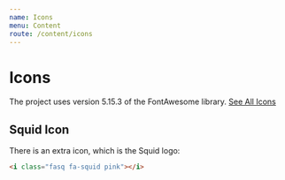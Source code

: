 ```yaml
---
name: Icons
menu: Content
route: /content/icons
---
```


# Icons

The project uses version 5.15.3 of the FontAwesome library. <a class='pink' href='https://fontawesome.com/icons?d=gallery' target='_blank'>See All Icons</a>

## Squid Icon

There is an extra icon, which is the Squid logo:

<i class="fasq fa-squid mr-2" style='font-size: 25px'></i>
<i class="fasq fa-squid pink mr-2" style='font-size: 25px'></i>
<i class="fasq fa-squid lilac" style='font-size: 25px'></i>

```html
<i class="fasq fa-squid pink"></i>
```